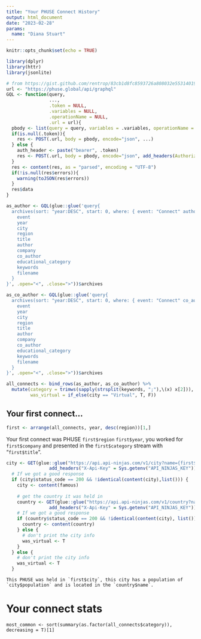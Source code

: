 ```yaml
---
title: "Your PHUSE Connect History"
output: html_document
date: "2023-02-28"
params:
  name: "Diana Stuart"
---
```


```r
knitr::opts_chunk$set(echo = TRUE)

library(dplyr)
library(httr)
library(jsonlite)

# from https://gist.github.com/rentrop/83cb1d8fc8593726a808032e55314019
url <- "https://phuse.global/api/graphql"
GQL <- function(query, 
                ..., 
                .token = NULL,
                .variables = NULL, 
                .operationName = NULL, 
                .url = url){
  pbody <- list(query = query, variables = .variables, operationName = .operationName)
  if(is.null(.token)){
    res <- POST(.url, body = pbody, encode="json", ...)
  } else {
    auth_header <- paste("bearer", .token)
    res <- POST(.url, body = pbody, encode="json", add_headers(Authorization=auth_header), ...)
  }
  res <- content(res, as = "parsed", encoding = "UTF-8")
  if(!is.null(res$errors)){
    warning(toJSON(res$errors))
  }
  res$data
}

as_author <- GQL(glue::glue('query{
  archives(sort: "year:DESC", start: 0, where: { event: "Connect" author_contains: "<params$name>" }) {
    event
    year
    city
    region
    title
    author
    company
    co_author
    educational_category
    keywords
    filename
  }
}', .open="<", .close=">"))$archives

as_co_author <- GQL(glue::glue('query{
  archives(sort: "year:DESC", start: 0, where: { event: "Connect" co_author_contains: "{params$name}" }) {
    event
    year
    city
    region
    title
    author
    company
    co_author
    educational_category
    keywords
    filename
  }
}', .open="<", .close=">"))$archives

all_connects <- bind_rows(as_author, as_co_author) %>%
  mutate(category = trimws(sapply(strsplit(keywords, ";"),\(x) x[2])),
         was_virtual = if_else(city == "Virtual", T, F))
```

## Your first connect...

```r
first <- arrange(all_connects, year, desc(region))[1,]
```

Your first connect was PHUSE `first$region` `first$year`, you worked for `first$company` and presented in the `first$category` stream with "`first$title`".

```r
city <- GET(glue::glue("https://api.api-ninjas.com/v1/city?name={first$city}"), 
                add_headers("X-Api-Key" = Sys.getenv("API_NINJAS_KEY")))
  # If we got a good response
  if (city$status_code == 200 && !identical(content(city),list())) {
    city <- content(famous)
    
    # get the country it was held in
    country <- GET(glue::glue("https://api.api-ninjas.com/v1/country?name={city$country}"), 
                add_headers("X-Api-Key" = Sys.getenv("API_NINJAS_KEY")))
    # If we got a good response
    if (country$status_code == 200 && !identical(content(city), list())) {
      country <- content(country)
    } else {
      # don't print the city info
      was_virtual <- T
    }
  } else {
    # don't print the city info
    was_virtual <- T
  }
```
```asis
This PHUSE was held in `first$city`, this city has a population of `city$population` and is located in the `country$name`.
```

# Your connect stats

```stats
most_common <- sort(summary(as.factor(all_connects$category)), decreasing = T)[1]

```